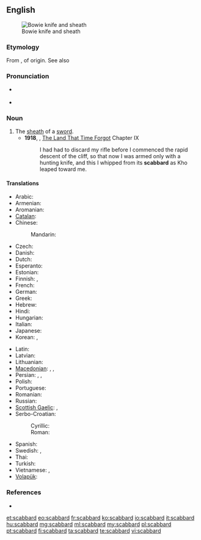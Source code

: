 ==English==
{{wikipedia}}
[[File:Bowie Knife (PSF).jpg|thumb|Bowie knife and sheath]]

===Etymology===
From {{etyl|xno|en}} {{term|escalberc|lang=fro}}, of {{etyl|gem|en}} origin. See also {{term|hauberk|lang=en}}

===Pronunciation===
* {{a|UK}} {{IPA|/ˈskæb.əd/}}
* {{a|US}} {{IPA|/ˈskæbɚd/}}

===Noun===
{{en-noun}}

# The [[sheath]] of a [[sword]].
#* '''1918''', {{w|Edgar Rice Burroughs}}, [[w:The Land That Time Forgot (novel)|The Land That Time Forgot]] Chapter IX
#*: I had had to discard my rifle before I commenced the rapid descent of the cliff, so that now I was armed only with a hunting knife, and this I whipped from its '''scabbard''' as Kho leaped toward me.

====Translations====
{{trans-top|the sheath of a sword}}
* Arabic: {{t|ar|غمد الخنجر|m|tr=}}
* Armenian: {{t|hy|պատյան|tr=patyan}}
* Aromanian: {{t|rup|teacã|f}}
* [[Catalan]]: {{t+|ca|beina|f}}
* Chinese:
*: Mandarin: {{t+|cmn|刀鞘|tr=[[dāoqiào]]|sc=Hani}}
* Czech: {{t+|cs|pochva|f}}
* Danish: {{t+|da|skede}}
* Dutch: {{t+|nl|schede|f}}
* Esperanto: {{t|eo|glavingo}}
* Estonian: {{t|et|mõõgatupp}}
* Finnish: {{t+|fi|tuppi}}, {{t+|fi|huotra}}
* French: {{t+|fr|fourreau|m}}
* German: {{t+|de|Scheide|f}}
* Greek: {{t+|el|θηκάρι|n|tr=thikápi}}
* Hebrew: {{t+|he|נדן|m}}
* Hindi: {{t|hi|मियान|f|tr=miyān}}
* Hungarian: {{t+|hu|hüvely}}
* Italian: {{t+|it|fodero|m}}
* Japanese: {{t+|ja|鞘|tr={{l|ja|さや}}, [[saya]]}}
* Korean: {{t+|ko|칼집|tr=kaljip}}, {{t|ko|대검집|tr=daegeomjip}}
{{trans-mid}}
* Latin: {{t|la|vāgīna|f}}
* Latvian: {{t+|lv|maksts}}
* Lithuanian: {{t|lt|makštis|m}}
* [[Macedonian]]: {{t|mk|канија|f|tr=kánija}}, {{t|mk|корица|f|tr=kórica}}, {{t|mk|ножница|f|tr=nóžnica}}
* Persian: {{t+|fa|غلاف}}, {{t+|fa|قراب}}, {{t+|fa|نیام}}
* Polish: {{t+|pl|pochwa|f}}
* Portuguese: {{t+|pt|bainha|f}}
* Romanian: {{t|ro|teacă|f}}
* Russian: {{t+|ru|ножны|n|tr=nóžny}}
* [[Scottish Gaelic]]: {{t|gd|duille|f}}, {{t|gd|fraighe|f}}
* Serbo-Croatian:
*: Cyrillic: {{t|sh|ножница|f|sc=Cyrl}}
*: Roman: {{t|sh|nožnica|f}}
* Spanish: {{t+|es|vaina|f}}
* Swedish: {{t+|sv|skida|c}}, {{t+|sv|balja|c}}
* Thai: {{t+|th|ฝัก|tr=fàk}}
* Turkish: {{t+|tr|kın}}
* Vietnamese: {{t+|vi|vỏ}}, {{t|vi|bao kiếm}}
* [[Volapük]]: {{t+|vo|denavead}}
{{trans-bottom}}

===References===
* {{R:Online Etymology Dictionary}}

[[et:scabbard]]
[[eo:scabbard]]
[[fr:scabbard]]
[[ko:scabbard]]
[[io:scabbard]]
[[it:scabbard]]
[[hu:scabbard]]
[[mg:scabbard]]
[[ml:scabbard]]
[[my:scabbard]]
[[pl:scabbard]]
[[pt:scabbard]]
[[fi:scabbard]]
[[ta:scabbard]]
[[te:scabbard]]
[[vi:scabbard]]